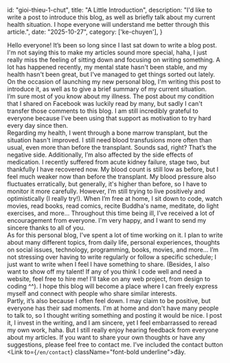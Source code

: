   id: "gioi-thieu-1-chut",
  title: "A Little Introduction",
  description: "I'd like to write a post to introduce this blog, as well as briefly talk about my current health situation. I hope everyone will understand me better through this article.",
  date: "2025-10-27",
  category: ['ke-chuyen'],
}

Hello everyone! It’s been so long since I last sat down to write a blog post. I'm not saying this to make my articles sound more special, haha, I just really miss the feeling of sitting down and focusing on writing something. A lot has happened recently, my mental state hasn't been stable, and my health hasn't been great, but I've managed to get things sorted out lately. On the occasion of launching my new personal blog, I'm writing this post to introduce it, as well as to give a brief summary of my current situation.
<br/>
I’m sure most of you know about my illness. The post about my condition that I shared on Facebook was luckily read by many, but sadly I can't transfer those comments to this blog. I am still incredibly grateful to everyone because I’ve been using that support as motivation to try hard every day since then.
<br/>
Regarding my health, I went through a bone marrow transplant, but the situation hasn't improved. I still need blood transfusions more often than usual, even more than before the transplant. Sounds sad, right? That’s the negative side. Additionally, I’m also affected by the side effects of medication. I recently suffered from acute kidney failure, stage two, but thankfully I have recovered now. My blood count is still low as before, but I feel much weaker now than before the transplant. My blood pressure also fluctuates erratically, but generally, it's higher than before, so I have to monitor it more carefully. However, I’m still trying to live positively and optimistically (I really try!). When I’m free at home, I sit down to code, watch movies, read books, read comics, recite Buddha's name, meditate, do light exercises, and more... Throughout this time being ill, I’ve received a lot of encouragement from everyone. I'm very happy, and I want to send my sincere thanks to all of you.
<br/>
As for this personal blog, I've spent a lot of time working on it. I plan to write about many different topics, from daily life, personal experiences, thoughts on social issues, technology, programming, books, movies, and more... I’m not stressing over having to write regularly or follow a specific schedule; I just want to write when I feel I have something to share. (Besides, I also want to show off my talent! If any of you think I code well and need a website, feel free to hire me! I'll take on any web project, from design to coding ^^). I hope this blog will become a place where I can freely express myself and connect with people who share similar interests.
<br/>
Partly, it’s also because I often feel down. I may claim to be positive, but everyone has their sad moments. I'm at home and don't have many people to talk to, so I thought writing something and posting it would be nice. I post it, I invest in the writing, and I am sincere, yet I feel embarrassed to reread my own work, haha. But I still really enjoy hearing feedback from everyone about my articles. If you want to share your own thoughts or have any suggestions, please feel free to contact me. I’ve included the contact button <Link to={`/en/contact`} className="font-bold underline">đây</Link>.